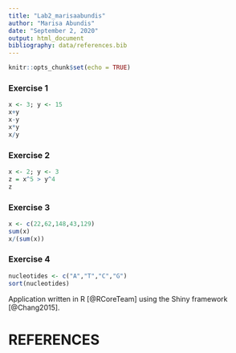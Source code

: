 ```yaml
---
title: "Lab2_marisaabundis"
author: "Marisa Abundis"
date: "September 2, 2020"
output: html_document
bibliography: data/references.bib
---
```


```r
knitr::opts_chunk$set(echo = TRUE)
```

### Exercise 1 
```r
x <- 3; y <- 15
x+y
x-y
x*y
x/y
```



### Exercise 2
```r
x <- 2; y <- 3
z = x^5 > y^4
z
```

### Exercise 3
```r
x <- c(22,62,148,43,129)
sum(x)
x/(sum(x))
```

### Exercise 4
```r
nucleotides <- c("A","T","C","G")
sort(nucleotides)
```

Application written in R [@RCoreTeam] using the Shiny framework [@Chang2015].

# REFERENCES